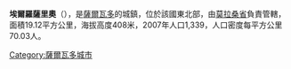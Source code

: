 '''埃爾羅薩里奧'''（{{lang-es|El Rosario}}），是[[薩爾瓦多|薩爾瓦多]]的城鎮，位於該國東北部，由[[莫拉桑省|莫拉桑省]]負責管轄，面積19.12平方公里，海拔高度408米，2007年人口1,339，人口密度每平方公里70.03人。

{{Coord|13|30|N|88|2|W|display=title}}

{{ElSalvador-geo-stub}}
[[Category:薩爾瓦多城市|Category:薩爾瓦多城市]]